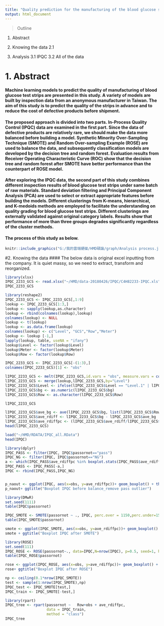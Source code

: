 ---
title: "Quality prediction for the manufacturing of the blood glucose strips"
output: html_document
---
> Outline

1. Abstract 
2. Knowing the data
2.1  

3. Analysis 
3.1 IPQC
3.2 All of the data


# 1. Abstract
#### Machine learning models to predict the quality of manufacturing of blood glucose test strips are presented in this study. A variety of models are built by inspection data from an anonymous manufacturer in Taiwan. The aim of this study is to predict the quality of the strips in advance and to reduce the cost of defective products before shipment.
#### The proposed approach is divided into two parts. In-Process Quality Control (IPQC) data are examined in the first part. Since the data of defective products are relatively rare, we should make the data more balanced before building a model. Synthetic Minority Over-Sampling Technique (SMOTE) and Random Over-sampling Example (ROSE) are used to balance the data, and subsequently classification models are developed by the decision tree and random forest. Evaluation results from Receiver Operating Characteristic Curve (ROC) show that the decision tree and random forest after SMOTE have better performance than the counterpart of ROSE model.
#### After exploring the IPQC data, the second part of this study combines different inspection results of blood glucose test strips under same batch of raw materials. Standard deviation filtering and Principal Component Analysis (PCA) are used to select or extract appropriate features before building the models. Different clusterings from K-means, hierarchical, and K-medoids methods are employed to facilitate the understanding on quality grading for blood glucose test strips. Different clusterings are externally validated against original category labels. Results show that performance of more than three groups degrades significantly regardless of the cluster methods.

#### The process of this study as below.  
```{r setup, include=FALSE}
knitr::include_graphics("G:/我的雲端硬碟/HMD碩論/graph/Analysis process.jpg")


```

#2. Knowing the data
#### The below data is original excel inputting from the company. It is quiet massy, so we need to extract, transform and reorganized. 
```{r}
library(xlsx)
IPQC_2233_GCS <- read.xlsx("~/HMD/data-20180426/IPQC/C4H82233-IPQC.xls",encoding="UTF-8",startRow =10,endRow = 23,sheetIndex = 1 )
IPQC_2233_GCS
```


```{r}
library(reshape2)
IPQC_2233_GCS <- IPQC_2233_GCS[,1:9]
lookup <- IPQC_2233_GCS[1:3,]
lookup <- sapply(lookup,as.character)
lookup <- rbind(colnames(lookup),lookup)
colnames(lookup) <- NULL
lookup <- t(lookup)
lookup <- as.data.frame(lookup)
colnames(lookup) <- c("Level", "GCS","Row","Meter")
lookup <- lookup [-1,]
lapply(lookup, table, useNA = "ifany")
lookup$Level <- factor(lookup$Level)
lookup$Meter <- factor(lookup$Meter)
lookup$Row <- factor(lookup$Row)

IPQC_2233_GCS <- IPQC_2233_GCS[-(1:3),]
colnames(IPQC_2233_GCS)[1] <- "obs"

lIPQC_2233_GCS <- melt(IPQC_2233_GCS,id.vars = "obs", measure.vars = colnames(IPQC_2233_GCS)[-1],variable.name = "Level",value.name = "bg")
lIPQC_2233_GCS <- merge(lookup,lIPQC_2233_GCS,by="Level")
lIPQC_2233_GCS$Level <- ifelse(lIPQC_2233_GCS$Level == "Level.1" | lIPQC_2233_GCS$Level == "Level.1.1" | lIPQC_2233_GCS$Level == "Level.1.2"| lIPQC_2233_GCS$Level == "Level.1.3", "I", ifelse(lIPQC_2233_GCS$Level == "Level.2" | lIPQC_2233_GCS$Level == "Level.2.1" | lIPQC_2233_GCS$Level == "Level.2.2"| lIPQC_2233_GCS$Level =="Level.2.3", "II", lIPQC_2233_GCS$Level))
lIPQC_2233_GCS$bg <- as.numeric(lIPQC_2233_GCS$bg)
lIPQC_2233_GCS$Row <- as.character(lIPQC_2233_GCS$Row)

lIPQC_2233_GCS
```



```{r}
lIPQC_2233_GCS$ave_bg <- ave(lIPQC_2233_GCS$bg, list(lIPQC_2233_GCS$Row,lIPQC_2233_GCS$Level), FUN = function(x) mean(x, na.rm = TRUE))
lIPQC_2233_GCS$ave_rdiff <- lIPQC_2233_GCS$bg - lIPQC_2233_GCS$ave_bg
lIPQC_2233_GCS$ave_rdiffpc <- (lIPQC_2233_GCS$ave_rdiff/lIPQC_2233_GCS$ave_bg)*100
head(lIPQC_2233_GCS)
```


```{r}
load("~/HMD/RDATA/IPQC_all.RData")
head(IPQC)
```

```{r}
library(dplyr)
IPQC_PASS <- filter(IPQC, IPQC$passornot=="pass")
IPQC_NG <- filter(IPQC, IPQC$passornot=="NG")
a <- which(IPQC_PASS$ave_rdiffpc %in% boxplot.stats(IPQC_PASS$ave_rdiffpc)$out)
IPQC_PASS <- IPQC_PASS[-a,]
IPQC <- rbind(IPQC_PASS,IPQC_NG)


p_naout <- ggplot(IPQC, aes(x=obs, y=ave_rdiffpc))+ geom_boxplot() + theme(axis.text.x = element_text(angle = 45))+ facet_grid(Row ~passornot)+ scale_x_discrete(limits= c("1(左吸)","2(左吸)","3(左吸)","4(左吸)","5(左吸)","6(右吸)","7(右吸)","8(右吸)","9(右吸)","10(右吸)")) 
p_naout+ ggtitle("Boxplot IPQC before balance_remove pass outlier")
```


```{r}
library(DMwR)
set.seed(1111)
table(IPQC$passornot)
```


```{r}
IPQC_SMOTE <- SMOTE(passornot ~ ., IPQC, perc.over = 1150,perc.under=150)
table(IPQC_SMOTE$passornot)
```


```{r}
smote <- ggplot(IPQC_SMOTE, aes(x=obs, y=ave_rdiffpc))+ geom_boxplot() + theme(axis.text.x = element_text(angle = 45))+ facet_grid(Row ~passornot)+ scale_x_discrete(limits= c("1(左吸)","2(左吸)","3(左吸)","4(左吸)","5(左吸)","6(右吸)","7(右吸)","8(右吸)","9(右吸)","10(右吸)")) 
smote + ggtitle("Boxplot IPQC after SMOTE")
```

```{r}
library(ROSE)
set.seed(111)
IPQC_ROSE <- ROSE(passornot~., data=IPQC,N=nrow(IPQC), p=0.5, seed=1, hmult.majo = 0.25, hmult.mino = 0.5)$data            
table(IPQC_ROSE$passornot)
```

```{r}
rose <- ggplot(IPQC_ROSE, aes(x=obs, y=ave_rdiffpc))+ geom_boxplot() + theme(axis.text.x = element_text(angle = 45))+ facet_grid(Row ~passornot)+ scale_x_discrete(limits= c("1(左吸)","2(左吸)","3(左吸)","4(左吸)","5(左吸)","6(右吸)","7(右吸)","8(右吸)","9(右吸)","10(右吸)")) 
rose+ ggtitle("Boxplot IPQC after ROSE")
```


```{r}
np <- ceiling(0.1*nrow(IPQC_SMOTE))
test <- sample(1:nrow(IPQC_SMOTE),np)
IPQC_test <- IPQC_SMOTE[test,]
IPQC_train <- IPQC_SMOTE[-test,]
```

```{r}
library(rpart)
IPQC_tree <- rpart(passornot ~   Row+obs + ave_rdiffpc, 
                   data = IPQC_train,
                   method = "class")  
IPQC_tree
```




